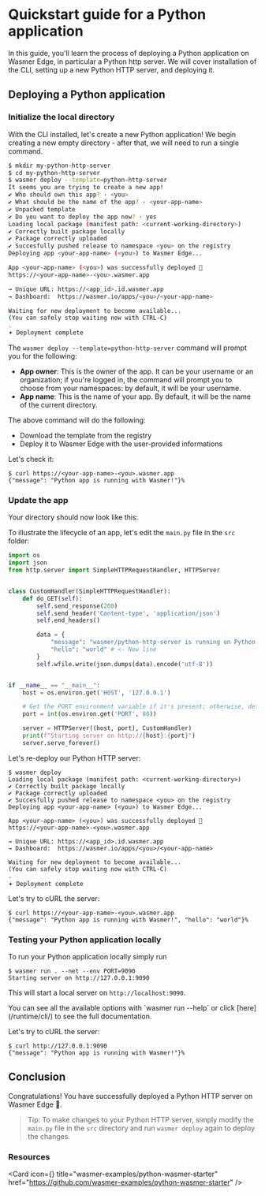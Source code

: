 
# Quickstart guide for a Python application

In this guide, you'll learn the process of deploying a Python application on Wasmer Edge, 
in particular a Python http server.
We will cover installation of the CLI, setting up a new Python HTTP server, and deploying it.

## Deploying a Python application

<Steps>

<Install />

<CliVersionCallout />

### Initialize the local directory 

With the CLI installed, let's create a new Python application! We begin 
creating a new empty directory - after that, we will need to run a single command. 

```bash
$ mkdir my-python-http-server 
$ cd my-python-http-server
$ wasmer deploy --template=python-http-server             
It seems you are trying to create a new app!
✔ Who should own this app? · <you> 
✔ What should be the name of the app? · <your-app-name> 
✔ Unpacked template
✔ Do you want to deploy the app now? · yes
Loading local package (manifest path: <current-working-directory>)
✔ Correctly built package locally
✔ Package correctly uploaded
✔ Succesfully pushed release to namespace <you> on the registry 
Deploying app <your-app-name> (<you>) to Wasmer Edge...

App <your-app-name> (<you>) was successfully deployed 🚀
https://<your-app-name>-<you>.wasmer.app

→ Unique URL: https://<app_id>.id.wasmer.app
→ Dashboard:  https://wasmer.io/apps/<you>/<your-app-name>

Waiting for new deployment to become available...
(You can safely stop waiting now with CTRL-C)
.
𖥔 Deployment complete
```

The `wasmer deploy --template=python-http-server` command will prompt you for the following:

- **App owner**: This is the owner of the app. It can be your username
  or an organization; if you're logged in, the command will prompt you to
  choose from your namespaces: by default, it will be your username.
- **App name**: This is the name of your app. By default, it will be the name
  of the current directory. 

The above command will do the following:

- Download the template from the registry 
- Deploy it to Wasmer Edge with the user-provided informations

Let's check it: 
```shell
$ curl https://<your-app-name>-<you>.wasmer.app
{"message": "Python app is running with Wasmer!"}% 
```

### Update the app 
Your directory should now look like this:

<FileTree>
  <FileTree.Folder name="src" defaultOpen>
    <FileTree.File name="main.py" />
  </FileTree.Folder>
  <FileTree.File name="wasmer.toml" />
  <FileTree.File name="README.md" />
  <FileTree.File name="LICENSE" />
  <FileTree.File name="app.yaml" />
</FileTree>

To illustrate the lifecycle of an app, let's edit the `main.py` file 
in the `src` folder: 

```python copy filename="src/main.py"
import os
import json
from http.server import SimpleHTTPRequestHandler, HTTPServer


class CustomHandler(SimpleHTTPRequestHandler):
    def do_GET(self):
        self.send_response(200)
        self.send_header('Content-type', 'application/json')
        self.end_headers()

        data = {
            "message": "wasmer/python-http-server is running on Python!", # <-- Notice the comma!
            "hello": "world" # <- New line
        }
        self.wfile.write(json.dumps(data).encode('utf-8'))


if __name__ == "__main__":
    host = os.environ.get('HOST', '127.0.0.1')

    # Get the PORT environment variable if it's present; otherwise, default to 8000
    port = int(os.environ.get('PORT', 80))

    server = HTTPServer((host, port), CustomHandler)
    print(f"Starting server on http://{host}:{port}")
    server.serve_forever()
```

Let's re-deploy our Python HTTP server:

```shell
$ wasmer deploy
Loading local package (manifest path: <current-working-directory>)
✔ Correctly built package locally
✔ Package correctly uploaded
✔ Succesfully pushed release to namespace <you> on the registry 
Deploying app <your-app-name> (<you>) to Wasmer Edge...

App <your-app-name> (<you>) was successfully deployed 🚀
https://<your-app-name>-<you>.wasmer.app

→ Unique URL: https://<app_id>.id.wasmer.app
→ Dashboard:  https://wasmer.io/apps/<you>/<your-app-name>

Waiting for new deployment to become available...
(You can safely stop waiting now with CTRL-C)
.
𖥔 Deployment complete
```

Let's try to cURL the server:

```shell copy
$ curl https://<your-app-name>-<you>.wasmer.app
{"message": "Python app is running with Wasmer!", "hello": "world"}% 
```

### Testing your Python application locally

To run your Python application locally simply run 
```shell copy
$ wasmer run . --net --env PORT=9090
Starting server on http://127.0.0.1:9090
``````

This will start a local server on  `http://localhost:9090`.

<Callout type="info" emoji="ℹ️">
  You can see all the available options with `wasmer run --help` or click
  [here](/runtime/cli/) to see the full documentation. 
</Callout>

Let's try to cURL the server:

```shell copy
$ curl http://127.0.0.1:9090
{"message": "Python app is running with Wasmer!"}% 
```

</Steps>

## Conclusion

Congratulations! You have successfully deployed a Python HTTP server on Wasmer Edge 🚀.

> Tip: To make changes to your Python HTTP server, simply modify the `main.py` file
> in the `src` directory and run `wasmer deploy` again to deploy the changes.


### Resources

<Card
  icon={<GitHubLogo />}
  title="wasmer-examples/python-wasmer-starter"
  href="https://github.com/wasmer-examples/python-wasmer-starter"
/>
